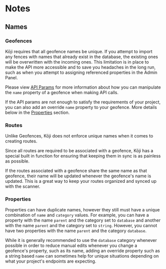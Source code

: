 # Notes

## Names

### Geofences

Kōji requires that all geofence names be unique. If you attempt to import any fences with names that already exist in the database, the existing ones will be overwritten with the incoming ones. This limitation is in place to make the API more accessible and to save you headaches in the long run, such as when you attempt to assigning referenced properties in the Admin Panel.

Please view [API Params](../api-reference/params) for more information about how you can manipulate the `name` property of a geofence when making API calls.

If the API params are not enough to satisfy the requirements of your project, you can also add an override `name` property to your geofence. More details below in the [Properties](#properties) section.

### Routes

Unlike Geofences, Kōji does not enforce unique names when it comes to creating routes.

Since all routes are required to be associated with a geofence, Kōji has a special built in function for ensuring that keeping them in sync is as painless as possible.

If the routes associated with a geofence share the same name as that geofence, their name will be updated whenever the geofence's name is updated. This is a great way to keep your routes organized and synced up with the scanner.

### Properties

Properties can have duplicate names, however they still must have a unique combination of `name` and `category` values. For example, you can have a property with the name `parent` and the category set to `database` and another with the name `parent` and the category set to `string`. However, you cannot have two properties with the name `parent` and the category `database`.

While it is generally recommended to use the `database` category whenever possible in order to reduce manual edits whenever you change a geofence's property, such as its name, adding an override property such as a string based `name` can sometimes help for unique situations depending on what your project's endpoints are expecting.
